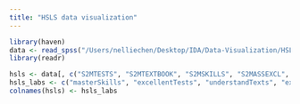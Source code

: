 ```yaml
---
title: "HSLS data visualization"
---
```


```r
library(haven)
data <- read_spss("/Users/nelliechen/Desktop/IDA/Data-Visualization/HSLS\ 2009\ 6.11.21.sav")
library(readr)

hsls <- data[, c("S2MTESTS", "S2MTEXTBOOK", "S2MSKILLS", "S2MASSEXCL", "X1SEX", "X1RACE", "X1HISPANIC", "X1WHITE", "X1BLACK", "X1ASIAN", "X1PACISLE", "X1SES")]
hsls_labs <- c("masterSkills", "excellentTests", "understandTexts", "excellentAssign", "Sex", "race", "Hispanic", "White", "Black", "Asian", "PacificIsland", "SES")
colnames(hsls) <- hsls_labs

```

